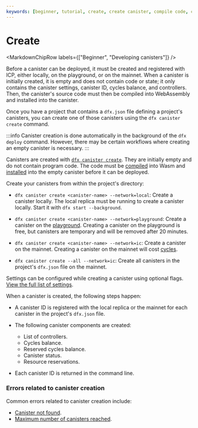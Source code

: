```yaml
---
keywords: [beginner, tutorial, create, create canister, compile code, compile canister, compile, build, install, canister install, install code]
---
```



# Create

<MarkdownChipRow labels={["Beginner", "Developing canisters"]} />

Before a canister can be deployed, it must be created and registered with ICP, either locally, on the playground, or on the mainnet. When a canister is initially created, it is empty and does not contain code or state; it only contains the canister settings, canister ID, cycles balance, and controllers. Then, the canister's source code must then be compiled into WebAssembly and installed into the canister.

Once you have a project that contains a `dfx.json` file defining a project's canisters, you can create one of those canisters using the `dfx canister create` command.

:::info
Canister creation is done automatically in the background of the `dfx deploy` command. However, there may be certain workflows where creating an empty canister is necessary.
:::

Canisters are created with [`dfx canister create`](/docs/building-apps/developer-tools/dfx/dfx-canister#dfx-canister-create). They are initially empty and do not contain program code. The code must be [compiled](/docs/building-apps/developing-canisters/what-are-canisters) into Wasm and [installed](/docs/building-apps/developing-canisters/what-are-canisters) into the empty canister before it can be deployed.

Create your canisters from within the project's directory:

- `dfx canister create <canister-name> --network=local`: Create a canister locally. The local replica must be running to create a canister locally. Start it with `dfx start --background`.

- `dfx canister create <canister-name> --network=playground`: Create a canister on the [playground](/docs/building-apps/developing-canisters/deploy#testnets). Creating a canister on the playground is free, but canisters are temporary and will be removed after 20 minutes.

- `dfx canister create <canister-name> --network=ic`: Create a canister on the mainnet. Creating a canister on the mainnet will cost [cycles](/docs/building-apps/essentials/gas-cost).

- `dfx canister create --all --network=ic`: Create all canisters in the project's `dfx.json` file on the mainnet.

Settings can be configured while creating a canister using optional flags. [View the full list of settings](/docs/building-apps/developer-tools/dfx/dfx-canister#dfx-canister-create).

When a canister is created, the following steps happen:

- A canister ID is registered with the local replica or the mainnet for each canister in the project's `dfx.json` file.

- The following canister components are created:
  - List of controllers.
  - Cycles balance.
  - Reserved cycles balance.
  - Canister status.
  - Resource reservations.

- Each canister ID is returned in the command line.

### Errors related to canister creation

Common errors related to canister creation include:

- [Canister not found](/docs/references/execution-errors#canister-not-found).
- [Maximum number of canisters reached](/docs/references/execution-errors#maximum-number-of-canisters-reached).
